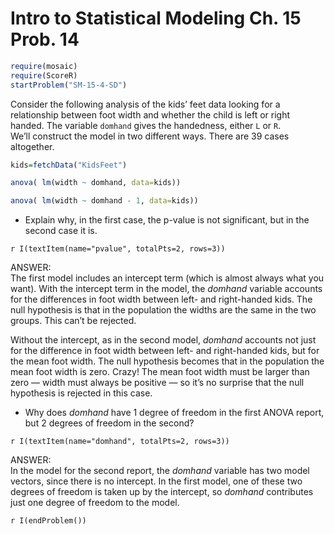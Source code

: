 Intro to Statistical Modeling Ch. 15 Prob. 14
========================================================
```r
require(mosaic)
require(ScoreR)
startProblem("SM-15-4-SD")
```

Consider the following analysis of the kids' feet data looking for a relationship between foot width and whether the child is left or right handed.  The variable <code>domhand</code> gives the handedness, either <code>L</code> or <code>R</code>.    
We'll construct the model in two different ways.  There are 39 cases altogether.

```r
kids=fetchData("KidsFeet")
```

```r
anova( lm(width ~ domhand, data=kids))
```

```r
anova( lm(width ~ domhand - 1, data=kids))
```

* Explain why, in the first case, the p-value is not significant, but in
the second case it is. 

`r I(textItem(name="pvalue", totalPts=2, rows=3))`

<aside>
ANSWER:    
The first model includes an intercept term (which is almost always what you want).  With the intercept term in the model, the *domhand* variable accounts for the differences in foot width between left- and right-handed kids.  The null hypothesis is that in the population the widths are the same in the two groups.  This can't be rejected.

Without the intercept, as in the second model, *domhand* accounts not just for the difference in foot width between left- and right-handed kids, but for the mean foot width.  The null hypothesis becomes that in the population the mean foot width is zero.  Crazy! The mean foot width must be larger than zero --- width must always be positive --- so it's no surprise that the null hypothesis is rejected in this case.
</aside>

* Why does *domhand* have 1 degree of freedom in the first ANOVA report, but 2 degrees of freedom in the second?

`r I(textItem(name="domhand", totalPts=2, rows=3))`

<aside>
ANSWER:    
In the model for the second report, the *domhand* variable has two model vectors, since there is no intercept.  In the first model, one of these two degrees of freedom is taken up by the intercept, so *domhand* contributes just one degree of freedom to the model.
</aside>

`r I(endProblem())`